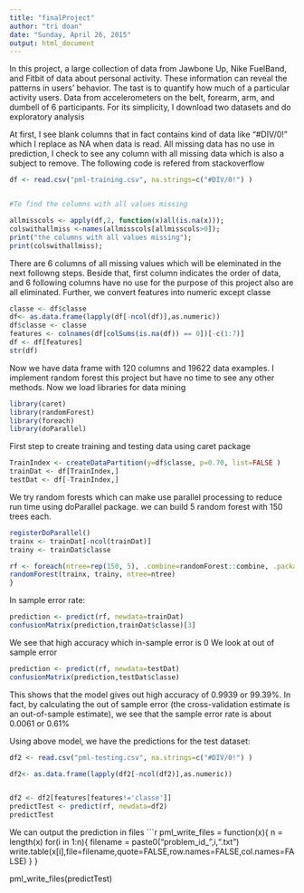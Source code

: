 ```yaml
---
title: "finalProject"
author: "tri doan"
date: "Sunday, April 26, 2015"
output: html_document
---
```


In this project, a large collection of data  from Jawbone Up, Nike FuelBand, and Fitbit of data about personal activity. These information can reveal the patterns in users' behavior. The tast is to quantify how much of a particular activity users. Data from accelerometers on the belt, forearm, arm, and dumbell of 6 participants. For its simplicity, I download  two datasets and do exploratory analysis

At first, I see blank columns that in fact contains kind of data like "#DIV/0!" which I replace as NA when data is read. All missing data has no use in prediction, I check to see any column with all missing data which is also a subject to remove.
The following code is refered from stackoverflow


```r
df <- read.csv("pml-training.csv", na.strings=c("#DIV/0!") )


#To find the columns with all values missing

allmisscols <- apply(df,2, function(x)all(is.na(x)));  
colswithallmiss <-names(allmisscols[allmisscols>0]);    
print("the columns with all values missing");    
print(colswithallmiss);

```
 There are 6 columns of all missing values which will be eleminated in the next followng steps. Beside that, first column indicates the order of data, and 6 following columns have no use for the purpose of this project also are all eliminated. Further, we convert features into numeric except classe 
```r
classe <- df$classe
df<- as.data.frame(lapply(df[-ncol(df)],as.numeric))
df$classe <- classe
features <- colnames(df[colSums(is.na(df)) == 0])[-c(1:7)]
df <- df[features]
str(df)

```
Now we have data frame with 120 columns and 19622 data examples. I implement random forest this project but have no time to see any other methods. Now we load libraries for data mining
```r

library(caret)
library(randomForest)
library(foreach)
library(doParallel)
```
First step to create training and testing data using caret package
```r
TrainIndex <- createDataPartition(y=df$classe, p=0.70, list=FALSE )
trainDat <- df[TrainIndex,]
testDat <- df[-TrainIndex,]

```
We try random forests which can make use parallel processing to reduce run time using doParallel package. we can build 5 random forest with 150 trees each.
```r
registerDoParallel()
trainx <- trainDat[-ncol(trainDat)]
trainy <- trainDat$classe

rf <- foreach(ntree=rep(150, 5), .combine=randomForest::combine, .packages='randomForest') %dopar% {
randomForest(trainx, trainy, ntree=ntree) 
}
```

In sample error rate:
```r
prediction <- predict(rf, newdata=trainDat)
confusionMatrix(prediction,trainDat$classe)[3]
```
We see that high accuracy which in-sample error is 0
We look at out of sample error
```r
prediction <- predict(rf, newdata=testDat)
confusionMatrix(prediction,testDat$classe)
```
This shows that the model gives out high accuracy of 0.9939 or 99.39%. In fact, by calculating the out of sample error (the cross-validation estimate is an out-of-sample estimate), we see that the sample error rate is about 0.0061 or 0.61%  

Using above model, we have the predictions for the test dataset:
```r

df2 <- read.csv("pml-testing.csv", na.strings=c("#DIV/0!") )

df2<- as.data.frame(lapply(df2[-ncol(df2)],as.numeric))


df2 <- df2[features[features!='classe']]
predictTest <- predict(rf, newdata=df2)
predictTest

```
We can output the prediction in files
```r
pml_write_files = function(x){
  n = length(x)
  for(i in 1:n){
    filename = paste0("problem_id_",i,".txt")
    write.table(x[i],file=filename,quote=FALSE,row.names=FALSE,col.names=FALSE)
  }
}

pml_write_files(predictTest)
